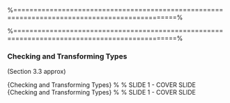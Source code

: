 
 
 %==============================================================================================%

 \begin{figure}
 \centering
 \includegraphics[width=0.7\linewidth]{images/classnile}
 %\caption{}
 %\label{fig:classnile}
 \end{figure}
 
 

 %==============================================================================================%

 \begin{figure}
 \centering
 \includegraphics[width=0.9\linewidth]{images/modeclass}
 
 \end{figure}
 
 

 
### Checking and Transforming Types

(Section 3.3 approx)
 
 \begin{itemize}
 \item The \texttt{is} family of commands can check if an object is of a certain type.

\item The \texttt{as} family of commands can (often) convert an object to a specified type (in some cases not feasible). 
\end{itemize}

 
{Checking and Transforming Types}
 % % SLIDE 1 - COVER SLIDE
 \begin{figure}
 \centering
 \includegraphics[width=1.2\linewidth]{images/numerictypes}    
 \end{figure}
 
{Checking and Transforming Types}
 % % SLIDE 1 - COVER SLIDE
 \begin{figure}
 \centering
 \includegraphics[width=1.2\linewidth]{images/typeconversion} 
 \end{figure}
   
<p>
 
